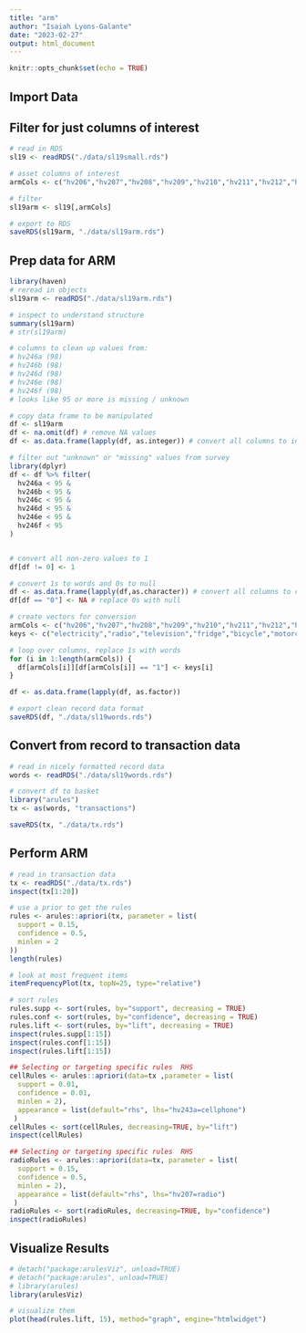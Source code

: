 ```yaml
---
title: "arm"
author: "Isaiah Lyons-Galante"
date: "2023-02-27"
output: html_document
---
```


```r
knitr::opts_chunk$set(echo = TRUE)
```

## Import Data

## Filter for just columns of interest
```r
# read in RDS
sl19 <- readRDS("./data/sl19small.rds")

# asset columns of interest
armCols <- c("hv206","hv207","hv208","hv209","hv210","hv211","hv212","hv221","hv227","hv243a","hv243b","hv243c","hv243d","hv243e","hv246a","hv246b","hv246c","hv246d","hv246e","hv246f","hv247")

# filter
sl19arm <- sl19[,armCols]

# export to RDS
saveRDS(sl19arm, "./data/sl19arm.rds")
```

## Prep data for ARM
```r
library(haven)
# reread in objects
sl19arm <- readRDS("./data/sl19arm.rds")

# inspect to understand structure
summary(sl19arm)
# str(sl19arm)

# columns to clean up values from:
# hv246a (98)
# hv246b (98)
# hv246d (98)
# hv246e (98)
# hv246f (98)
# looks like 95 or more is missing / unknown

# copy data frame to be manipulated
df <- sl19arm
df <- na.omit(df) # remove NA values
df <- as.data.frame(lapply(df, as.integer)) # convert all columns to int

# filter out "unknown" or "missing" values from survey
library(dplyr)
df <- df %>% filter(
  hv246a < 95 &
  hv246b < 95 &
  hv246c < 95 &
  hv246d < 95 &
  hv246e < 95 &
  hv246f < 95
)


# convert all non-zero values to 1
df[df != 0] <- 1

# convert 1s to words and 0s to null
df <- as.data.frame(lapply(df,as.character)) # convert all columns to char
df[df == "0"] <- NA # replace 0s with null

# create vectors for conversion
armCols <- c("hv206","hv207","hv208","hv209","hv210","hv211","hv212","hv221","hv227","hv243a","hv243b","hv243c","hv243d","hv243e","hv246a","hv246b","hv246c","hv246d","hv246e","hv246f","hv247")
keys <- c("electricity","radio","television","fridge","bicycle","motorcycle","car","landline","bednet","cellphone","watch","cart","boat","computer","cattle","cows","horses","goats","sheep","chickens","bank")

# loop over columns, replace 1s with words
for (i in 1:length(armCols)) {
  df[armCols[i]][df[armCols[i]] == "1"] <- keys[i]
}

df <- as.data.frame(lapply(df, as.factor))

# export clean record data format
saveRDS(df, "./data/sl19words.rds")
```

## Convert from record to transaction data
```r
# read in nicely formatted record data
words <- readRDS("./data/sl19words.rds")

# convert df to basket
library("arules")
tx <- as(words, "transactions")

saveRDS(tx, "./data/tx.rds")
```

## Perform ARM
```r
# read in transaction data
tx <- readRDS("./data/tx.rds")
inspect(tx[1:20])

# use a prior to get the rules
rules <- arules::apriori(tx, parameter = list(
  support = 0.15,
  confidence = 0.5,
  minlen = 2
))
length(rules)

# look at most frequent items
itemFrequencyPlot(tx, topN=25, type="relative")

# sort rules
rules.supp <- sort(rules, by="support", decreasing = TRUE)
rules.conf <- sort(rules, by="confidence", decreasing = TRUE)
rules.lift <- sort(rules, by="lift", decreasing = TRUE)
inspect(rules.supp[1:15])
inspect(rules.conf[1:15])
inspect(rules.lift[1:15])

## Selecting or targeting specific rules  RHS
cellRules <- arules::apriori(data=tx ,parameter = list(  
  support = 0.01,
  confidence = 0.01,
  minlen = 2),
  appearance = list(default="rhs", lhs="hv243a=cellphone")
 )
cellRules <- sort(cellRules, decreasing=TRUE, by="lift")
inspect(cellRules)

## Selecting or targeting specific rules  RHS
radioRules <- arules::apriori(data=tx, parameter = list(  
  support = 0.15,
  confidence = 0.5,
  minlen = 2),
  appearance = list(default="rhs", lhs="hv207=radio")
 )
radioRules <- sort(radioRules, decreasing=TRUE, by="confidence")
inspect(radioRules)

```

## Visualize Results
```r
# detach("package:arulesViz", unload=TRUE)
# detach("package:arules", unload=TRUE)
# library(arules)
library(arulesViz)

# visualize them
plot(head(rules.lift, 15), method="graph", engine="htmlwidget")
```


